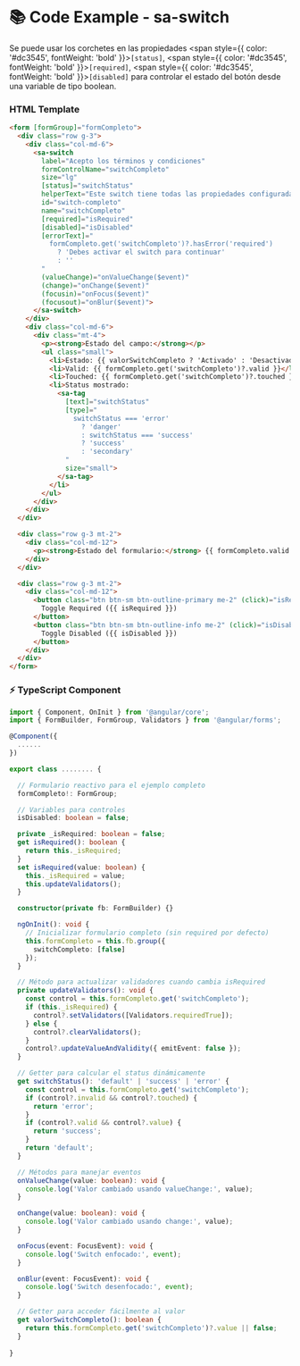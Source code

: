 
<Meta title="Componentes/Switch/Switch Example" />

# 📚 Code Example - sa-switch

Se puede usar los corchetes en las propiedades <span style={{ color: '#dc3545', fontWeight: 'bold' }}>`[status]`</span>, <span style={{ color: '#dc3545', fontWeight: 'bold' }}>`[required]`</span>, <span style={{ color: '#dc3545', fontWeight: 'bold' }}>`[disabled]`</span> para controlar el estado del botón desde una variable de tipo boolean.

### HTML Template
```html
<form [formGroup]="formCompleto">
  <div class="row g-3">
    <div class="col-md-6">
      <sa-switch
        label="Acepto los términos y condiciones"
        formControlName="switchCompleto"
        size="lg"
        [status]="switchStatus"
        helperText="Este switch tiene todas las propiedades configuradas con status dinámico"
        id="switch-completo"
        name="switchCompleto"
        [required]="isRequired"
        [disabled]="isDisabled"
        [errorText]="
          formCompleto.get('switchCompleto')?.hasError('required')
            ? 'Debes activar el switch para continuar'
            : ''
        "
        (valueChange)="onValueChange($event)"
        (change)="onChange($event)"
        (focusin)="onFocus($event)"
        (focusout)="onBlur($event)">
      </sa-switch>
    </div>
    <div class="col-md-6">
      <div class="mt-4">
        <p><strong>Estado del campo:</strong></p>
        <ul class="small">
          <li>Estado: {{ valorSwitchCompleto ? 'Activado' : 'Desactivado' }}</li>
          <li>Valid: {{ formCompleto.get('switchCompleto')?.valid }}</li>
          <li>Touched: {{ formCompleto.get('switchCompleto')?.touched }}</li>
          <li>Status mostrado:
            <sa-tag
              [text]="switchStatus"
              [type]="
                switchStatus === 'error'
                  ? 'danger'
                  : switchStatus === 'success'
                  ? 'success'
                  : 'secondary'
              "
              size="small">
            </sa-tag>
          </li>
        </ul>
      </div>
    </div>
  </div>

  <div class="row g-3 mt-2">
    <div class="col-md-12">
      <p><strong>Estado del formulario:</strong> {{ formCompleto.valid ? 'Válido' : 'Inválido' }}</p>
    </div>
  </div>

  <div class="row g-3 mt-2">
    <div class="col-md-12">
      <button class="btn btn-sm btn-outline-primary me-2" (click)="isRequired = !isRequired">
        Toggle Required ({{ isRequired }})
      </button>
      <button class="btn btn-sm btn-outline-info me-2" (click)="isDisabled = !isDisabled">
        Toggle Disabled ({{ isDisabled }})
      </button>
    </div>
  </div>
</form>
```

### ⚡ TypeScript Component

```typescript
import { Component, OnInit } from '@angular/core';
import { FormBuilder, FormGroup, Validators } from '@angular/forms';

@Component({
  ......
})

export class ........ {

  // Formulario reactivo para el ejemplo completo
  formCompleto!: FormGroup;

  // Variables para controles
  isDisabled: boolean = false;

  private _isRequired: boolean = false;
  get isRequired(): boolean {
    return this._isRequired;
  }
  set isRequired(value: boolean) {
    this._isRequired = value;
    this.updateValidators();
  }

  constructor(private fb: FormBuilder) {}

  ngOnInit(): void {
    // Inicializar formulario completo (sin required por defecto)
    this.formCompleto = this.fb.group({
      switchCompleto: [false]
    });
  }

  // Método para actualizar validadores cuando cambia isRequired
  private updateValidators(): void {
    const control = this.formCompleto.get('switchCompleto');
    if (this._isRequired) {
      control?.setValidators([Validators.requiredTrue]);
    } else {
      control?.clearValidators();
    }
    control?.updateValueAndValidity({ emitEvent: false });
  }

  // Getter para calcular el status dinámicamente
  get switchStatus(): 'default' | 'success' | 'error' {
    const control = this.formCompleto.get('switchCompleto');
    if (control?.invalid && control?.touched) {
      return 'error';
    }
    if (control?.valid && control?.value) {
      return 'success';
    }
    return 'default';
  }

  // Métodos para manejar eventos
  onValueChange(value: boolean): void {
    console.log('Valor cambiado usando valueChange:', value);
  }

  onChange(value: boolean): void {
    console.log('Valor cambiado usando change:', value);
  }

  onFocus(event: FocusEvent): void {
    console.log('Switch enfocado:', event);
  }

  onBlur(event: FocusEvent): void {
    console.log('Switch desenfocado:', event);
  }

  // Getter para acceder fácilmente al valor
  get valorSwitchCompleto(): boolean {
    return this.formCompleto.get('switchCompleto')?.value || false;
  }
  
}
```